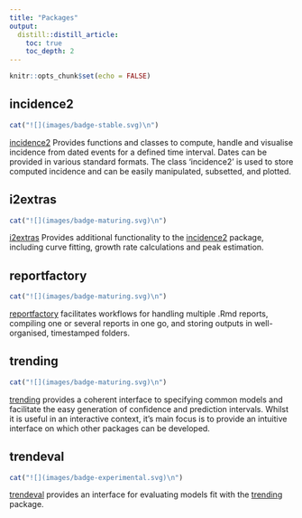 ```yaml
---
title: "Packages"
output:
  distill::distill_article:
    toc: true
    toc_depth: 2
---
```


```r
knitr::opts_chunk$set(echo = FALSE)
```


## incidence2
```r
cat("![](images/badge-stable.svg)\n")
```
[incidence2](https://www.reconverse.org/incidence2/) Provides functions and
classes to compute, handle and visualise incidence from dated events for a
defined time interval. Dates can be provided in various standard formats. The
class 'incidence2' is used to store computed incidence and can be easily
manipulated, subsetted, and plotted.


## i2extras
```r
cat("![](images/badge-maturing.svg)\n")
```
[i2extras](https://www.reconverse.org/i2extras/) Provides additional
functionality to the [incidence2](https://www.reconverse.org/incidence2/)
package, including curve fitting, growth rate calculations and peak estimation.


## reportfactory
```r
cat("![](images/badge-maturing.svg)\n")
```
[reportfactory](https://www.reconverse.org/reportfactory/) facilitates workflows
for handling multiple .Rmd reports, compiling one or several reports in one go,
and storing outputs in well-organised, timestamped folders.


## trending
```r
cat("![](images/badge-maturing.svg)\n")
```
[trending](https://www.reconverse.org/trending/) provides a coherent interface
to specifying common models and facilitate the easy generation of confidence and
prediction intervals. Whilst it is useful in an interactive context, it’s main
focus is to provide an intuitive interface on which other packages can be
developed.


## trendeval
```r
cat("![](images/badge-experimental.svg)\n")
```
[trendeval](https://www.reconverse.org/trendeval/) provides an interface for
evaluating models fit with the [trending](https://www.reconverse.org/trending/)
package.












